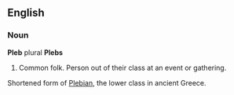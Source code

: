 ==English==
===Noun===
'''Pleb''' plural '''Plebs'''
#Common folk. Person out of their class at an event or gathering.
<P>Shortened form of [[Plebian]], the lower class in ancient Greece.